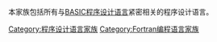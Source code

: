 本家族包括所有与[[BASIC|BASIC程序设计语言]]紧密相关的程序设计语言。

[[Category:程序设计语言家族|Category:程序设计语言家族]]
[[Category:Fortran编程语言家族|Category:Fortran编程语言家族]]